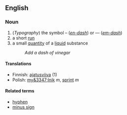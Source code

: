 ==English==

===Noun===
#(''Typography'') the symbol – (''[[en-dash]]'') or — (''[[em-dash]]'')
#a short [[run]]
#a small [[quantity]] of a [[liquid]] substance
#: ''Add a dash of vinegar''


====Translations====

*Finnish: [[ajatusviiva]] (1)
*Polish: [[my&3347;lnik]] ''m'', [[sprint]] ''m''

====Related terms====

*[[hyphen]]
*[[minus sign]]